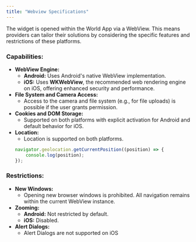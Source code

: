 ```yaml
---
title: "Webview Specifications"
---
```



The widget is opened within the World App via a WebView. This means providers can tailor their solutions by considering the specific features and restrictions of these platforms.

### **Capabilities:**

- **WebView Engine:**
    - **Android:** Uses Android's native WebView implementation.
    - **iOS:** Uses **WKWebView**, the recommended web rendering engine on iOS, offering enhanced security and performance.
- **File System and Camera Access:**
    - Access to the camera and file system (e.g., for file uploads) is possible if the user grants permission.
- **Cookies and DOM Storage:**
    - Supported on both platforms with explicit activation for Android and default behavior for iOS.
- **Location:**
    - Location is supported on both platforms.
    ```javascript
    navigator.geolocation.getCurrentPosition((position) => {
        console.log(position);
    });
    ```

### **Restrictions:**

- **New Windows:**
    - Opening new browser windows is prohibited. All navigation remains within the current WebView instance.
- **Zooming:**
    - **Android:** Not restricted by default.
    - **iOS:** Disabled.
- **Alert Dialogs:**
    - Alert Dialogs are not supported on iOS